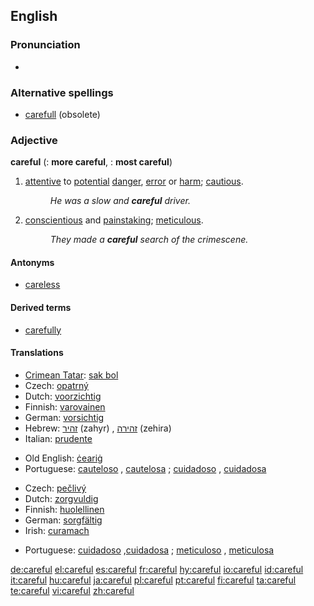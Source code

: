 ==English==

===Pronunciation===
*{{audio|en-us-careful.ogg|Audio (US)}}

===Alternative spellings===
*[[carefull]] (obsolete)

===Adjective===
'''careful'''  ({{compar}}: '''more careful''', {{superl}}: '''most careful''')

# [[attentive]] to [[potential]] [[danger]], [[error]] or [[harm]]; [[cautious]].
#:''He was a slow and '''careful''' driver.''
# [[conscientious]] and [[painstaking]]; [[meticulous]].
#:''They made a '''careful''' search of the crimescene.''

====Antonyms====
*[[careless]]

====Derived terms====
*[[carefully]]

====Translations====
{{trans-top|cautious}}
*[[Crimean Tatar]]: [[sak bol]]
*Czech: [[opatrný]] {{m}}
*Dutch: [[voorzichtig]]
*Finnish: [[varovainen]]
*German: [[vorsichtig]]
*Hebrew: [[זהיר]] (zahyr) {{m}}, [[זהירה]] (zehira) {{f}}
*Italian: [[prudente]]
{{trans-mid}}
*Old English: [[cearig|ċeariġ]]
*Portuguese: [[cauteloso]] {{m}}, [[cautelosa]] {{f}}; [[cuidadoso]] {{m}}, [[cuidadosa]] {{f}}
{{trans-bottom}}

{{trans-top|meticulous}}
*Czech: [[pečlivý]] {{m}}
*Dutch: [[zorgvuldig]]
*Finnish: [[huolellinen]]
*German: [[sorgfältig]]
*Irish: [[curamach]]
{{trans-mid}}
*Portuguese: [[cuidadoso]] {{m}},[[cuidadosa]] {{f}}; [[meticuloso]] {{m}}, [[meticulosa]] {{f}}
{{trans-bottom}}

[[de:careful]]
[[el:careful]]
[[es:careful]]
[[fr:careful]]
[[hy:careful]]
[[io:careful]]
[[id:careful]]
[[it:careful]]
[[hu:careful]]
[[ja:careful]]
[[pl:careful]]
[[pt:careful]]
[[fi:careful]]
[[ta:careful]]
[[te:careful]]
[[vi:careful]]
[[zh:careful]]